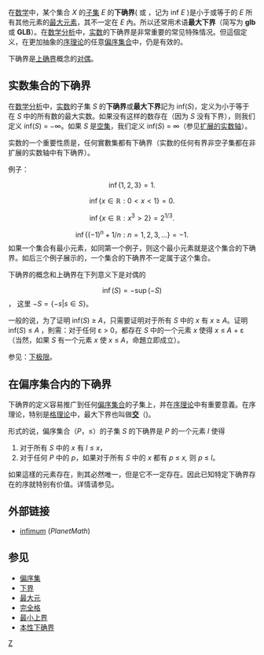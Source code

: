 {{Merge|最小上界|discuss=Talk:最小上界#請求與最大下界合併|time=2022-02-20T00:44:35+00:00}}
在[[数学|数学]]中，某个集合 ''X'' 的[[子集|子集]] ''E'' 的'''下确界'''({{lang-en|infimum}} 或 {{lang|en|infima}}，记为 inf ''E'' )是小于或等于的 ''E'' 所有其他元素的[[最大元|最大元素]]，其不一定在 ''E'' 內。所以还常用术语'''最大下界'''（简写为 '''glb''' 或 '''GLB'''）。在[[数学分析|数学分析]]中，[[实数|实数]]的下确界是非常重要的常见特殊情况。但這個定义，在更加抽象的[[序理论|序理论]]的任意[[偏序集合|偏序集合]]中，仍是有效的。 

下确界是[[上确界|上确界]]概念的[[对偶_(数学)|对偶]]。

== 实数集合的下确界 ==

在[[数学分析|数学分析]]中，[[实数|实数]]的子集 ''S'' 的'''下确界'''或'''最大下界'''記为 inf(''S'')，定义为小于等于在 ''S'' 中的所有数的最大实数。如果没有这样的数存在（因为 ''S'' 没有下界），则我们定义 inf(''S'') = −∞。如果 ''S'' 是[[空集|空集]]，我们定义 inf(''S'') = ∞（参见[[扩展的实数轴|扩展的实数轴]]）。 

实数的一个重要性质是，任何實數集都有下确界（实数的任何有界非空子集都在非扩展的实数轴中有下确界）。 

例子：
:<math>\inf \{1, 2, 3\} = 1.</math>
:<math>\inf \{ x \in \mathbb{R} : 0 < x < 1 \}  =  0.</math>
:<math>\inf \{ x \in \mathbb{R} : x^3 > 2 \} = 2^{1/3}.</math>
:<math>\inf \{ (-1)^n + 1/n : n = 1, 2, 3, \dots \} = -1.</math>
如果一个集合有最小元素，如同第一个例子，则这个最小元素就是这个集合的下确界。如后三个例子展示的，一个集合的下确界不一定属于这个集合。

下确界的概念和上确界在下列意义下是对偶的
:<math>\inf(S) = -\sup(-S)</math>，
这里 <math>-S = \{ -s | s \in S \}</math>。

一般的说，为了证明 inf(''S'') ≥ ''A''，只需要证明对于所有 ''S'' 中的 ''x'' 有 ''x'' ≥ ''A''。证明 inf(''S'') ≤ ''A'' ，則需：对于任何 ε > 0，都存在 ''S'' 中的一个元素 ''x'' 使得 ''x'' ≤ ''A'' + ε（当然，如果 ''S'' 有一个元素 ''x'' 使 ''x'' ≤ ''A''，命題立即成立）。

参见：[[下极限|下极限]]。

== 在偏序集合内的下确界 ==

下确界的定义容易推广到任何[[偏序集合|偏序集合]]的子集上，并在[[序理论|序理论]]中有重要意義。在序理论，特别是[[格_(数学)|格理论]]中，最大下界也叫做'''[[交运算|交]]'''（{{Lang-en|meet}})。

形式的说，偏序集合（''P''，≤）的子集 ''S'' 的下确界是 ''P'' 的一个元素 ''l'' 使得 
# 对于所有 ''S'' 中的 ''x'' 有 ''l'' ≤ ''x''，
# 对于任何 ''P'' 中的 ''p''，如果对于所有 ''S'' 中的 ''x'' 都有 ''p'' ≤ ''x,'' 则 ''p'' ≤ ''l''。

如果這樣的元素存在，則其必然唯一，但是它不一定存在。因此已知特定下确界存在的序就特别有价值。详情请参见{{Link-en|完備性|Completeness (order theory)}}。

== 外部链接 ==
* [http://planetmath.org/encyclopedia/Infimum.html infimum] {{Wayback|url=http://planetmath.org/encyclopedia/Infimum.html |date=20160307084423 }} (''PlanetMath'')

== 参见 ==

* [[偏序集|偏序集]]
* [[下界|下界]]
* [[最大元|最大元]] 
* [[完全格|完全格]]
* [[最小上界|最小上界]]
* [[本性下确界|本性下确界]]

[[Category:序理论|Z]]
